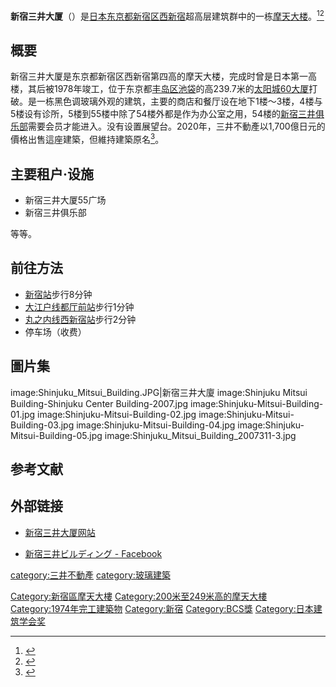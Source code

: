 {{Coord|35|41|31|N|139|41|38|E|display=title|region:JP-13_type:landmark_source:dewiki}}
{{Infobox Skyscraper
| building_name  = 新宿三井大厦
| image          =
[[Image:Shinjuku_Mitsui_Building_2009_02.jpg|250px]]
| caption        =
| year_highest   =
| year_end       =
| plural         =
| location       = 日本国东京都新宿区西新宿
| coordinates    =
| status         =
| groundbreaking =
| start_date     = 1972年4月
| completion_date= 1974年9月
| est-completion =
| opening        =
| destroyed      =
| use            = 办公楼
| antenna_spire  =
| roof           = 224,9米
| top_floor      = 212,1米
| floor_count    = 地上55层地下3层
| elevator_count =
| cost           =
| floor_area     = 176,671平方米
| architect      = 日本设计
| engineer       =
| contractor     =
| developer      = [[三井不动产|三井不动产]]
| owner          =
}}
{{japanese
| japanese=新宿三井ビルディング
| kana=しんじゅくみついビルディング
| romaji=Shinjuku Mitsui Birudingu}}
'''新宿三井大厦'''（{{lang-ja|新宿三井ビルディング}}）是[[日本|日本]][[东京都|东京都]][[新宿区|新宿区]][[西新宿|西新宿]]超高层建筑群中的一栋[[摩天大楼|摩天大楼]]。<ref name="SMB SCP">{{cite web|url=http://skyscraperpage.com/cities/?buildingID=6951|title=Shinjuku Mitsui Building|accessdate=|publisher=Skyscraperpage.com|archive-date=2013-06-30|archive-url=https://www.webcitation.org/6HlFzBpKZ?url=http://skyscraperpage.com/cities/?buildingID=6951|dead-url=no}}</ref><ref name="SMB EMP">{{cite web |url=http://www.emporis.com/en/wm/bu/?id=shinjukumitsuibuilding-tokyo-japan |title=Shinjuku Mitsui Building |accessdate= |publisher=Emporis.com |archive-date=2013-06-30 |archive-url=https://www.webcitation.org/6HlFzqUhC?url=http://www.emporis.com/building/shinjukumitsuibuilding-tokyo-japan |dead-url=no }}</ref>

== 概要 ==
新宿三井大厦是东京都新宿区西新宿第四高的摩天大楼，完成时曾是日本第一高楼，其后被1978年竣工，位于东京都[[丰岛区|丰岛区]][[池袋|池袋]]的高239.7米的[[太阳城60|太阳城60大厦]]打破。是一栋黑色调玻璃外观的建筑，主要的商店和餐厅设在地下1楼～3楼，4楼与5楼设有诊所，5楼到55楼中除了54楼外都是作为办公室之用，54楼的[[新宿三井俱乐部|新宿三井俱乐部]]需要会员才能进入。没有设置展望台。2020年，三井不動產以1,700億日元的價格出售這座建築，但維持建築原名<ref name="nikkei20201010">{{Cite web|title=三井不動産、新宿三井ビルをREITに売却 1700億円で|url=https://www.nikkei.com/article/DGXMZO64856030Z01C20A0TJC000/|website=日本経済新聞|accessdate=2020-10-10|publisher=|date=2020-10-10|archive-date=2022-06-27|archive-url=https://web.archive.org/web/20220627120925/https://www.nikkei.com/article/DGXMZO64856030Z01C20A0TJC000/}}</ref>。

== 主要租户·设施 ==
* 新宿三井大厦55广场
* 新宿三井俱乐部
等等。

== 前往方法 ==

* [[新宿站|新宿站]]步行8分钟
* [[大江户线|大江户线]][[都厅前站|都厅前站]]步行1分钟
* [[丸之内线|丸之内线]][[西新宿站|西新宿站]]步行2分钟
* 停车场（收费）

== 圖片集 ==
<gallery>
image:Shinjuku_Mitsui_Building.JPG|新宿三井大廈
image:Shinjuku Mitsui Building-Shinjuku Center Building-2007.jpg
image:Shinjuku-Mitsui-Building-01.jpg
image:Shinjuku-Mitsui-Building-02.jpg
image:Shinjuku-Mitsui-Building-03.jpg
image:Shinjuku-Mitsui-Building-04.jpg
image:Shinjuku-Mitsui-Building-05.jpg
image:Shinjuku_Mitsui_Building_2007311-3.jpg
</gallery>

== 参考文献 ==
{{Reflist}}

== 外部链接 ==
{{commonscat|Shinjuku Mitsui Building}}
* {{ja}}[http://www.shinjukumitsui55info.jp/ 新宿三井大厦网站] {{Wayback|url=http://www.shinjukumitsui55info.jp/ |date=20201029202215 }}
*[https://www.facebook.com/shinjukumitsui55info 新宿三井ビルディング - Facebook] {{Wayback|url=https://www.facebook.com/shinjukumitsui55info |date=20210526035558 }} 

{{新宿摩天大樓}}
{{东京都摩天大楼}}
{{摩天大楼}}

[[Category:新宿區摩天大樓|Category:新宿區摩天大樓]]
[[category:三井不動產|category:三井不動產]]
[[Category:200米至249米高的摩天大樓|Category:200米至249米高的摩天大樓]]
[[Category:1974年完工建築物|Category:1974年完工建築物]]
[[Category:新宿|Category:新宿]]
[[category:玻璃建築|category:玻璃建築]]
[[Category:BCS獎|Category:BCS獎]]
[[Category:日本建筑学会奖|Category:日本建筑学会奖]]
